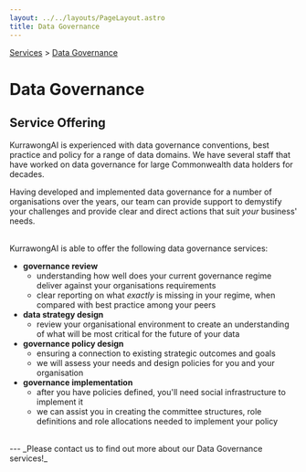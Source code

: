 ```yaml
---
layout: ../../layouts/PageLayout.astro
title: Data Governance
---
```


[Services](/services) > [Data Governance](./data-governance)

# Data Governance

## Service Offering

KurrawongAI is experienced with data governance conventions, best practice and policy for a range of data domains. We have several staff that have worked on data governance for large Commonwealth data holders for decades.

Having developed and implemented data governance for a number of organisations over the years, our team can provide support to demystify your challenges and provide clear and direct actions that suit _your_ business' needs.

<br/>KurrawongAI is able to offer the following data governance services:

- **governance review**
  - understanding how well does your current governance regime deliver against your organisations requirements
  - clear reporting on what _exactly_ is missing in your regime, when compared with best practice among your peers
- **data strategy design**
  - review your organisational environment to create an understanding of what will be most critical for the future of your data
- **governance policy design**
    - ensuring a connection to existing strategic outcomes and goals
    - we will assess your needs and design policies for you and your organisation
- **governance implementation**
  - after you have policies defined, you'll need social infrastructure to implement it
  - we can assist you in creating the committee structures, role definitions and role allocations needed to implement your policy

<br/>
---
_Please contact us to find out more about our Data Governance services!_
